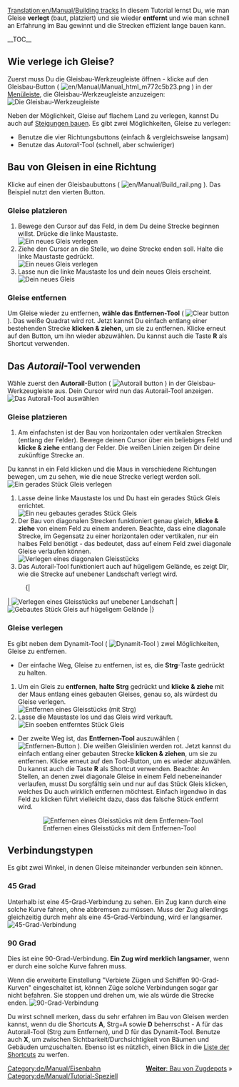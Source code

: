 [[Translation:en/Manual/Building tracks]]
{{de/Manual/Tutorial/Tutorial}}
In diesem Tutorial lernst Du, wie man Gleise '''verlegt''' (baut, platziert) und sie wieder '''entfernt''' und wie man schnell an Erfahrung im Bau gewinnt und die Strecken effizient lange bauen kann.

__TOC__
== Wie verlege ich Gleise? ==
Zuerst muss Du die Gleisbau-Werkzeugleiste öffnen - klicke auf den Gleisbau-Button ( [[File:en/Manual/Manual html m772c5b23.png]] ) in der [[de/Manual/Spieloberfläche#menuleiste|Menüleiste]], die Gleisbau-Werkzeugleiste anzuzeigen:
[[File:de/Manual/Railroad Construction.png|none|frame|Die Gleisbau-Werkzeugleiste]]

Neben der Möglichkeit, Gleise auf flachem Land zu verlegen, kannst Du auch auf [[de/Bau auf Steigungen|Steigungen bauen]]. Es gibt zwei Möglichkeiten, Gleise zu verlegen:
* Benutze die vier Richtungsbuttons (einfach & vergleichsweise langsam)
* Benutze das ''Autorail''-Tool (schnell, aber schwieriger)

== Bau von Gleisen in eine Richtung ==
Klicke auf einen der Gleisbaubuttons ( [[File:en/Manual/Build rail.png]] ). Das Beispiel nutzt den vierten Button.

=== Gleise platzieren ===
# Bewege den Cursor auf das Feld, in dem Du deine Strecke beginnen willst. Drücke die linke Maustaste. <br/>[[File:en/Manual/Laying track 1.png|none|frame|Ein neues Gleis verlegen]]
# Ziehe den Cursor an die Stelle, wo deine Strecke enden soll. Halte die linke Maustaste gedrückt.<br/>[[File:en/Manual/Laying track 2.png|none|frame|Ein neues Gleis verlegen]]
# Lasse nun die linke Maustaste los und dein neues Gleis erscheint.<br/>[[File:en/Manual/Laying track 3.png|none|frame|Dein neues Gleis]]

=== Gleise entfernen === 
Um Gleise wieder zu entfernen, '''wähle das Entfernen-Tool''' ( [[File:en/Manual/Toggle clear active.png|Clear button]] ). Das weiße Quadrat wird rot. Jetzt kannst Du einfach entlang einer bestehenden Strecke '''klicken & ziehen''', um sie zu entfernen. Klicke erneut auf den Button, um ihn wieder abzuwählen. Du kannst auch die Taste '''R''' als Shortcut verwenden.

== Das ''Autorail''-Tool verwenden ==
Wähle zuerst den '''Autorail'''-Button ( [[File:en/Manual/Build autorail.png|Autorail button]] ) in der Gleisbau-Werkzeugleiste aus. Dein Cursor wird nun das Autorail-Tool anzeigen.
[[File:en/Manual/AutorailTut1.png|none|frame|Das Autorail-Tool auswählen]]

=== Gleise platzieren ===
# Am einfachsten ist der Bau von horizontalen oder vertikalen Strecken (entlang der Felder). Bewege deinen Cursor über ein beliebiges Feld und '''klicke & ziehe''' entlang der Felder. Die weißen Linien zeigen Dir deine zukünftige Strecke an.<br/>
Du kannst in ein Feld klicken und die Maus in verschiedene Richtungen bewegen, um zu sehen, wie die neue Strecke verlegt werden soll.<br/>[[File:en/Manual/AutorailTut2.png|none|frame|Ein gerades Stück Gleis verlegen]]
# Lasse deine linke Maustaste los und Du hast ein gerades Stück Gleis errichtet.<br/>[[File:en/Manual/AutorailTut3.png|none|frame|Ein neu gebautes gerades Stück Gleis]]
# Der Bau von diagonalen Strecken funktioniert genau gleich, '''klicke & ziehe''' von einem Feld zu einem anderen. Beachte, dass eine diagonale Strecke, im Gegensatz zu einer horizontalen oder vertikalen, nur ein halbes Feld benötigt - das bedeutet, dass auf einem Feld zwei diagonale Gleise verlaufen können.<br/>[[File:en/Manual/AutorailTut4.png|none|frame|Verlegen eines diagonalen Gleisstücks]]
# Das Autorail-Tool funktioniert auch auf hügeligem Gelände, es zeigt Dir, wie die Strecke auf unebener Landschaft verlegt wird.
:{|
| [[File:en/Manual/AutorailTut5.png|none|frame|Verlegen eines Gleisstücks auf unebener Landschaft]]
| [[File:en/Manual/AutorailTut6.png|none|frame|Gebautes Stück Gleis auf hügeligem Gelände]]
|}
=== Gleise verlegen ===
Es gibt neben dem Dynamit-Tool ( [[File:en/Manual/Clear title.png|Dynamit-Tool]] ) zwei Möglichkeiten, Gleise zu entfernen.

* Der einfache Weg, Gleise zu entfernen, ist es, die '''Strg'''-Taste gedrückt zu halten.

# Um ein Gleis zu '''entfernen''', '''halte Strg''' gedrückt und '''klicke & ziehe''' mit der Maus entlang eines gebauten Gleises, genau so, als würdest du Gleise verlegen.<br/>[[File:en/Manual/AutorailTut7.png|none|frame|Entfernen eines Gleisstücks (mit '''Strg''')]]
# Lasse die Maustaste los und das Gleis wird verkauft.<br/>[[File:en/Manual/AutorailTut8.png|none|frame|Ein soeben entferntes Stück Gleis]]

* Der zweite Weg ist, das '''Entfernen-Tool''' auszuwählen ( [[File:en/Manual/Toggle clear active.png|Entfernen-Button]] ). Die weißen Gleislinien werden rot. Jetzt kannst du einfach entlang einer gebauten Strecke '''klicken & ziehen''', um sie zu entfernen. Klicke erneut auf den Tool-Button, um es wieder abzuwählen. Du kannst auch die Taste '''R''' als Shortcut verwenden. Beachte: An Stellen, an denen zwei diagonale Gleise in einem Feld nebeneinander verlaufen, musst Du sorgfältig sein und nur auf das Stück Gleis klicken, welches Du auch wirklich entfernen möchtest. Einfach irgendwo in das Feld zu klicken führt vielleicht dazu, dass das falsche Stück entfernt wird.
:[[File:en/Manual/AutorailTut11.png|none|frame|Entfernen eines Gleisstücks mit dem Entfernen-Tool]]

== Verbindungstypen ==
Es gibt zwei Winkel, in denen Gleise miteinander verbunden sein können.

=== 45 Grad === 
Unterhalb ist eine 45-Grad-Verbindung zu sehen. Ein Zug kann durch eine solche Kurve fahren, ohne abbremsen zu müssen. Muss der Zug allerdings gleichzeitig durch mehr als eine 45-Grad-Verbindung, wird er langsamer.
[[File:en/Manual/AutorailTut9.png|frame|none|45-Grad-Verbindung]]

=== 90 Grad ===
Dies ist eine 90-Grad-Verbindung. '''Ein Zug wird merklich langsamer''', wenn er durch eine solche Kurve fahren muss.

Wenn die erweiterte Einstellung "Verbiete Zügen und Schiffen 90-Grad-Kurven" eingeschaltet ist, können Züge solche Verbindungen sogar gar nicht befahren. Sie stoppen und drehen um, wie als würde die Strecke enden.
[[File:en/Manual/AutorailTut10.png|frame|none|90-Grad-Verbindung]]

Du wirst schnell merken, dass du sehr erfahren im Bau von Gleisen werden kannst, wenn du die Shortcuts '''A''', Strg+A sowie '''D''' beherrschst - A für das Autorail-Tool (Strg zum Entfernen), und D für das Dynamit-Tool. Benutze auch '''X''', um zwischen Sichtbarkeit/Durchsichtigkeit von Bäumen und Gebäuden umzuschalten. Ebenso ist es nützlich, einen Blick in die [[de/Shortcuts|Liste der Shortcuts]] zu werfen.

<span style="float: right">[[de/Manual/Zugdepot bauen|'''Weiter''': Bau von Zugdepots]] &raquo;</span>

[[Category:de/Manual/Eisenbahn]]
[[Category:de/Manual/Tutorial-Speziell]]